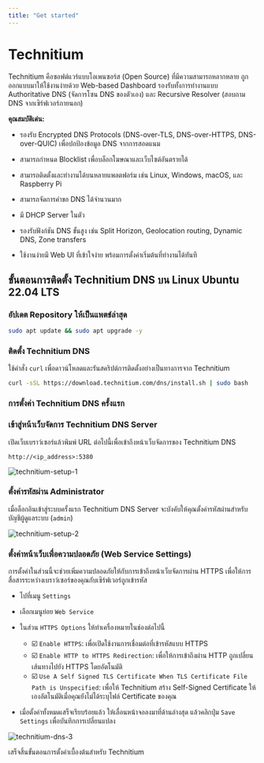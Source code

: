 ```yaml
---
title: "Get started"
---
```



# Technitium

Technitium คือซอฟต์แวร์แบบโอเพนซอร์ส (Open Source) ที่มีความสามารถหลากหลาย ถูกออกแบบมาให้ใช้งานง่ายด้วย Web-based Dashboard รองรับทั้งการทำงานแบบ Authoritative DNS (จัดการโซน DNS ของตัวเอง) และ Recursive Resolver (สอบถาม DNS จากเซิร์ฟเวอร์ภายนอก)

**คุณสมบัติเด่น:**

- รองรับ Encrypted DNS Protocols (DNS-over-TLS, DNS-over-HTTPS, DNS-over-QUIC) เพื่อปกป้องข้อมูล DNS จากการสอดแนม

- สามารถกำหนด Blocklist เพื่อบล็อกโฆษณาและเว็บไซต์อันตรายได้

- สามารถติดตั้งและทำงานได้บนหลายแพลตฟอร์ม เช่น Linux, Windows, macOS, และ Raspberry Pi

- สามารถจัดการคำขอ DNS ได้จำนวนมาก

- มี DHCP Server ในตัว

- รองรับฟังก์ชัน DNS ขั้นสูง เช่น Split Horizon, Geolocation routing, Dynamic DNS, Zone transfers

- ใช้งานง่ายมี Web UI ที่เข้าใจง่าย พร้อมการตั้งค่าเริ่มต้นที่ทำงานได้ทันที

## ขั้นตอนการติดตั้ง Technitium DNS บน Linux Ubuntu 22.04 LTS

### อัปเดต Repository ให้เป็นแพตช์ล่าสุด

```bash copy
sudo apt update && sudo apt upgrade -y
```

### ติดตั้ง Technitium DNS

ใช้คำสั่ง `curl` เพื่อดาวน์โหลดและรันสคริปต์การติดตั้งอย่างเป็นทางการจาก Technitium

```bash copy
curl -sSL https://download.technitium.com/dns/install.sh | sudo bash
```

### การตั้งค่า Technitium DNS ครั้งแรก

<Steps>

### เข้าสู่หน้าเว็บจัดการ Technitium DNS Server

เปิดเว็บเบราว์เซอร์แล้วพิมพ์ URL ต่อไปนี้เพื่อเข้าถึงหน้าเว็บจัดการของ Technitium DNS

```url copy
http://<ip_address>:5380
```

![technitium-setup-1](/server/technitium/technitium-setup-1.png)

### ตั้งค่ารหัสผ่าน Administrator

เมื่อล็อกอินเข้าสู่ระบบครั้งแรก Technitium DNS Server จะบังคับให้คุณตั้งค่ารหัสผ่านสำหรับบัญชีผู้ดูแลระบบ (`admin`)

![technitium-setup-2](/server/technitium/technitium-setup-2.png)

### ตั้งค่าหน้าเว็บเพื่อความปลอดภัย (Web Service Settings)

การตั้งค่าในส่วนนี้จะช่วยเพิ่มความปลอดภัยให้กับการเข้าถึงหน้าเว็บจัดการผ่าน HTTPS เพื่อให้การสื่อสารระหว่างเบราว์เซอร์ของคุณกับเซิร์ฟเวอร์ถูกเข้ารหัส

- ไปที่เมนู `Settings`

- เลือกเมนูย่อย `Web Service`

- ในส่วน `HTTPS Options` ให้ทำเครื่องหมายในช่องต่อไปนี้

  - ☑️ `Enable HTTPS`: เพื่อเปิดใช้งานการเชื่อมต่อที่เข้ารหัสแบบ HTTPS
  - ☑️ `Enable HTTP to HTTPS Redirection`: เพื่อให้การเข้าถึงผ่าน HTTP ถูกเปลี่ยนเส้นทางไปยัง HTTPS โดยอัตโนมัติ
  - ☑️ `Use A Self Signed TLS Certificate When TLS Certificate File Path is Unspecified`: เพื่อให้ Technitium สร้าง Self-Signed Certificate ให้เองอัตโนมัติเมื่อคุณยังไม่ได้ระบุไฟล์ Certificate ของคุณ

- เมื่อตั้งค่าทั้งหมดเสร็จเรียบร้อยแล้ว ให้เลื่อนหน้าจอลงมาที่ด้านล่างสุด แล้วคลิกปุ่ม `Save Settings` เพื่อบันทึกการเปลี่ยนแปลง

![technitium-dns-3](/server/technitium/technitium-dns-3.png)

</Steps>

เสร็จสิ้นขั้นตอนการตั้งค่าเบื้องต้นสำหรับ Technitium